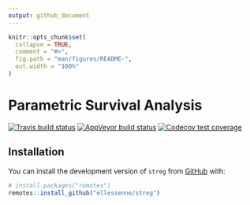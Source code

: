 ```yaml
---
output: github_document
---
```


<!-- README.md is generated from README.Rmd. Please edit that file -->

```r
knitr::opts_chunk$set(
  collapse = TRUE,
  comment = "#>",
  fig.path = "man/figures/README-",
  out.width = "100%"
)
```

# Parametric Survival Analysis

<!-- badges: start -->
[![Travis build status](https://travis-ci.org/ellessenne/streg.svg?branch=master)](https://travis-ci.org/ellessenne/streg)
[![AppVeyor build status](https://ci.appveyor.com/api/projects/status/github/ellessenne/streg?branch=master&svg=true)](https://ci.appveyor.com/project/ellessenne/streg)
[![Codecov test coverage](https://codecov.io/gh/ellessenne/streg/branch/master/graph/badge.svg)](https://codecov.io/gh/ellessenne/streg?branch=master)
<!-- badges: end -->

## Installation

You can install the development version of `streg` from [GitHub](https://github.com/) with:

``` r
# install.packages("remotes")
remotes::install_github("ellessenne/streg")
```
